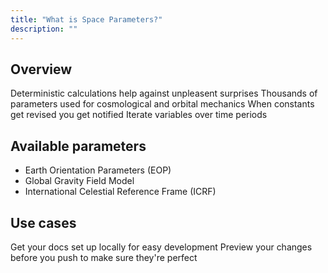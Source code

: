 ```yaml
---
title: "What is Space Parameters?"
description: ""
---
```


## Overview

<CardGroup cols={2}>
  <Card title="Versioned" icon="user-astronaut">
    Deterministic calculations help against unpleasent surprises
  </Card>
  <Card title="Up-to-date" icon="rocket">
    Thousands of parameters used for cosmological and orbital mechanics
  </Card>
  <Card title="Change aware" icon="rocket">
    When constants get revised you get notified
  </Card>
  <Card title="Historic and future values" icon="rocket">
    Iterate variables over time periods
  </Card>
</CardGroup>

## Available parameters

- Earth Orientation Parameters (EOP)
- Global Gravity Field Model
- International Celestial Reference Frame (ICRF)

## Use cases

<CardGroup cols={2}>
  <Card title="Calculate precise orbits" icon="user-astronaut">
    Get your docs set up locally for easy development
  </Card>
  <Card title="" icon="rocket">
    Preview your changes before you push to make sure they're perfect
  </Card>
</CardGroup>

<Snippet file="cta-start-account.mdx" />
